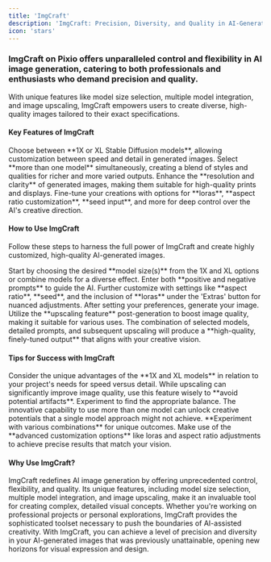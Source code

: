---
title: 'ImgCraft'
description: 'ImgCraft: Precision, Diversity, and Quality in AI-Generated Images'
icon: 'stars'
---

### ImgCraft on Pixio offers unparalleled control and flexibility in AI image generation, catering to both professionals and enthusiasts who demand precision and quality.

With unique features like model size selection, multiple model integration, and image upscaling, ImgCraft empowers users to create diverse, high-quality images tailored to their exact specifications.

#### Key Features of ImgCraft
<CardGroup cols={2}>
  <Card title="Model Size Selection" icon="arrows-left-right-to-line">
    Choose between **1X or XL Stable Diffusion models**, allowing customization between speed and detail in generated images.
  </Card>
  <Card title="Multiple Model Integration" icon="layer-group">
    Select **more than one model** simultaneously, creating a blend of styles and qualities for richer and more varied outputs.
  </Card>
  <Card title="Image Upscaling" icon="up-right-and-down-left-from-center">
    Enhance the **resolution and clarity** of generated images, making them suitable for high-quality prints and displays.
  </Card>
  <Card title="Advanced Customization" icon="sliders">
    Fine-tune your creations with options for **loras**, **aspect ratio customization**, **seed input**, and more for deep control over the AI's creative direction.
  </Card>
</CardGroup>

#### How to Use ImgCraft

Follow these steps to harness the full power of ImgCraft and create highly customized, high-quality AI-generated images.

<AccordionGroup>
  <Accordion title="Step 1: Model Selection" icon="cubes">
    Start by choosing the desired **model size(s)** from the 1X and XL options or combine models for a diverse effect.
  </Accordion>
  <Accordion title="Step 2: Input Prompts and Customize Settings" icon="pen-to-square">
    Enter both **positive and negative prompts** to guide the AI. Further customize with settings like **aspect ratio**, **seed**, and the inclusion of **loras** under the 'Extras' button for nuanced adjustments.
  </Accordion>
  <Accordion title="Step 3: Generate and Upscale" icon="wand-magic-sparkles">
    After setting your preferences, generate your image. Utilize the **upscaling feature** post-generation to boost image quality, making it suitable for various uses.
  </Accordion>
  <Accordion title="Step 4: Refinement and Finalization" icon="check-double">
    The combination of selected models, detailed prompts, and subsequent upscaling will produce a **high-quality, finely-tuned output** that aligns with your creative vision.
  </Accordion>
</AccordionGroup>

#### Tips for Success with ImgCraft

<AccordionGroup>
  <Accordion title="Balance Between Model Choices" icon="scale-balanced">
    Consider the unique advantages of the **1X and XL models** in relation to your project's needs for speed versus detail.
  </Accordion>
  <Accordion title="Judicious Use of Upscaling" icon="up-right-and-down-left-from-center">
    While upscaling can significantly improve image quality, use this feature wisely to **avoid potential artifacts**. Experiment to find the appropriate balance.
  </Accordion>
  <Accordion title="Explore Multiple Models" icon="layer-group">
    The innovative capability to use more than one model can unlock creative potentials that a single model approach might not achieve. **Experiment with various combinations** for unique outcomes.
  </Accordion>
  <Accordion title="Fine-tune with Advanced Settings" icon="sliders">
    Make use of the **advanced customization options** like loras and aspect ratio adjustments to achieve precise results that match your vision.
  </Accordion>
</AccordionGroup>

#### Why Use ImgCraft?

ImgCraft redefines AI image generation by offering unprecedented control, flexibility, and quality. Its unique features, including model size selection, multiple model integration, and image upscaling, make it an invaluable tool for creating complex, detailed visual concepts. Whether you're working on professional projects or personal explorations, ImgCraft provides the sophisticated toolset necessary to push the boundaries of AI-assisted creativity. With ImgCraft, you can achieve a level of precision and diversity in your AI-generated images that was previously unattainable, opening new horizons for visual expression and design.
